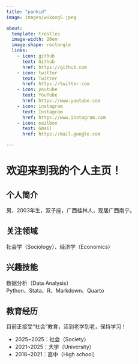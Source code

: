 ```yaml
---
title: "pankid"
image: images/wukong5.jpeg

about: 
  template: trestles
  image-width: 20em
  image-shape: rectangle
  links: 
    - icon: github
      text: Github
      href: https://github.com
    - icon: twitter
      text: Twitter
      href: https://twitter.com
    - icon: youtube
      text: YouTube
      href: https://www.youtube.com
    - icon: instagram
      text: Instagram
      href: https://www.instagram.com
    - icon: mailbox
      text: Gmail
      href: https://mail.google.com

---
```


# 欢迎来到我的个人主页！

## 个人简介

男，2003年生，双子座，广西桂林人，现居广西南宁。

## 关注领域

社会学（Sociology）、经济学（Economics）

## 兴趣技能

数据分析（Data Analysis）  
Python、Stata、R、Markdown、Quarto

## 教育经历

目前正接受“社会”教育，活到老学到老，保持学习！

- 2025~2025：社会（Society）
- 2021~2025：大学（University）
- 2018~2021：高中（High school）
